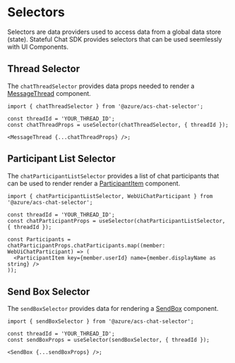 
<Meta title="Stateful Chat SDK/Selectors" />

# Selectors

Selectors are data providers used to access data from a global data store (state). Stateful Chat SDK provides selectors that can be used seemlessly with UI Components.

## Thread Selector

The `chatThreadSelector` provides data props needed to render a [MessageThread](?path=/docs/ui-components-messagethread--message-thread-component) component.

```tsx
import { chatThreadSelector } from '@azure/acs-chat-selector';

const threadId = 'YOUR_THREAD_ID';
const chatThreadProps = useSelector(chatThreadSelector, { threadId });

<MessageThread {...chatThreadProps} />;
```

## Participant List Selector

The `chatParticipantListSelector` provides a list of chat participants that can be used to render render a [ParticipantItem](?path=/docs/ui-components-participantitem--participant-item-component) component.

```tsx
import { chatParticipantListSelector, WebUiChatParticipant } from '@azure/acs-chat-selector';

const threadId = 'YOUR_THREAD_ID';
const chatParticipantProps = useSelector(chatParticipantListSelector, { threadId });

const Participants = chatParticipantProps.chatParticipants.map((member: WebUiChatParticipant) => (
  <ParticipantItem key={member.userId} name={member.displayName as string} />
));
```

## Send Box Selector

The `sendBoxSelector` provides data for rendering a [SendBox](?path=/docs/ui-components-sendbox--send-box-component) component.

```tsx
import { sendBoxSelector } from '@azure/acs-chat-selector';

const threadId = 'YOUR_THREAD_ID';
const sendBoxProps = useSelector(sendBoxSelector, { threadId });

<SendBox {...sendBoxProps} />;
```

